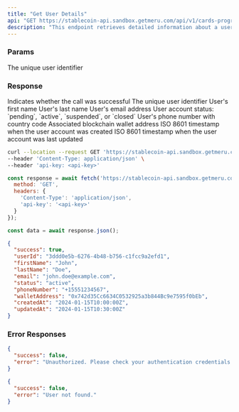 ```yaml
---
title: "Get User Details"
api: "GET https://stablecoin-api.sandbox.getmeru.com/api/v1/cards-program/users/:userId"
description: "This endpoint retrieves detailed information about a user"
---
```


### Params

<ParamField path="userId" type="string" required>
  The unique user identifier
</ParamField>

### Response

<ResponseField name="success" type="boolean">
  Indicates whether the call was successful
</ResponseField>

<ResponseField name="userId" type="string">
  The unique user identifier
</ResponseField>

<ResponseField name="firstName" type="string">
  User's first name
</ResponseField>

<ResponseField name="lastName" type="string">
  User's last name
</ResponseField>

<ResponseField name="email" type="string">
  User's email address
</ResponseField>

<ResponseField name="status" type="string">
  User account status: `pending`, `active`, `suspended`, or `closed`
</ResponseField>

<ResponseField name="phoneNumber" type="string">
  User's phone number with country code
</ResponseField>

<ResponseField name="walletAddress" type="string">
  Associated blockchain wallet address
</ResponseField>

<ResponseField name="createdAt" type="string">
  ISO 8601 timestamp when the user account was created
</ResponseField>

<ResponseField name="updatedAt" type="string">
  ISO 8601 timestamp when the user account was last updated
</ResponseField>

<RequestExample>

```bash cURL
curl --location --request GET 'https://stablecoin-api.sandbox.getmeru.com/api/v1/cards-program/users/3ddd0e5b-6276-4b48-b756-c1fcc9a2efd1' \
--header 'Content-Type: application/json' \
--header 'api-key: <api-key>'
```

```js Javascript
const response = await fetch('https://stablecoin-api.sandbox.getmeru.com/api/v1/cards-program/users/3ddd0e5b-6276-4b48-b756-c1fcc9a2efd1', {
  method: 'GET',
  headers: {
    'Content-Type': 'application/json',
    'api-key': '<api-key>'
  }
});

const data = await response.json();
```

</RequestExample>

<ResponseExample>

```json 200
{
  "success": true,
  "userId": "3ddd0e5b-6276-4b48-b756-c1fcc9a2efd1",
  "firstName": "John",
  "lastName": "Doe",
  "email": "john.doe@example.com",
  "status": "active",
  "phoneNumber": "+15551234567",
  "walletAddress": "0x742d35Cc6634C0532925a3b844Bc9e7595f0bEb",
  "createdAt": "2024-01-15T10:00:00Z",
  "updatedAt": "2024-01-15T10:30:00Z"
}
```

</ResponseExample>

### Error Responses

<ResponseExample>

```json 401
{
  "success": false,
  "error": "Unauthorized. Please check your authentication credentials."
}
```

```json 404
{
  "success": false,
  "error": "User not found."
}
```

</ResponseExample>

